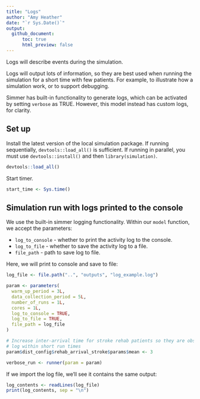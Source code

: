 ```yaml
---
title: "Logs"
author: "Amy Heather"
date: "`r Sys.Date()`"
output:
  github_document:
      toc: true
      html_preview: false
---
```


Logs will describe events during the simulation.

Logs will output lots of information, so they are best used when running the simulation for a short time with few patients. For example, to illustrate how a simulation work, or to support debugging.

Simmer has built-in functionality to generate logs, which can be activated by setting `verbose` as TRUE. However, this model instead has custom logs, for clarity.

## Set up

Install the latest version of the local simulation package. If running sequentially, `devtools::load_all()` is sufficient. If running in parallel, you must use `devtools::install()` and then `library(simulation)`.

```r
devtools::load_all()
```

Start timer.

```r
start_time <- Sys.time()
```

## Simulation run with logs printed to the console

We use the built-in simmer logging functionality. Within our `model` function, we accept the parameters:

* `log_to_console` - whether to print the activity log to the console.
* `log_to_file` - whether to save the activity log to a file.
* `file_path` - path to save log to file.

Here, we will print to console and save to file:

```r
log_file <- file.path("..", "outputs", "log_example.log")

param <- parameters(
  warm_up_period = 3L,
  data_collection_period = 5L,
  number_of_runs = 1L,
  cores = 1L,
  log_to_console = TRUE,
  log_to_file = TRUE,
  file_path = log_file
)

# Increase inter-arrival time for stroke rehab patients so they are observed in
# log within short run times
param$dist_config$rehab_arrival_stroke$params$mean <- 3

verbose_run <- runner(param = param)
```

If we import the log file, we'll see it contains the same output:

```r
log_contents <- readLines(log_file)
print(log_contents, sep = "\n")
```
